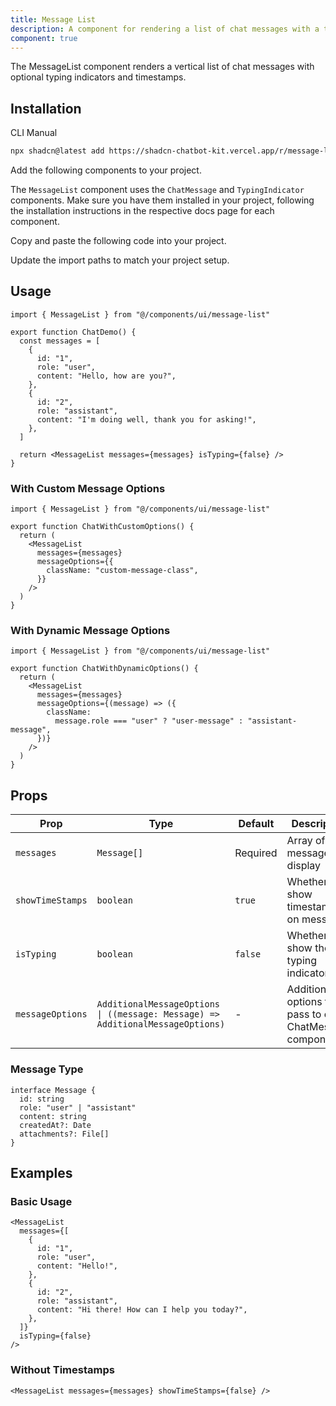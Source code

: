```yaml
---
title: Message List
description: A component for rendering a list of chat messages with a typing indicator.
component: true
---
```


<ComponentPreview
  name="message-list-demo"
  title="MessageList"
  description="A list of chat messages with typing indicator."
/>

The MessageList component renders a vertical list of chat messages with optional typing indicators and timestamps.

## Installation

<Tabs defaultValue="cli">

<TabsList>
  <TabsTrigger value="cli">CLI</TabsTrigger>
  <TabsTrigger value="manual">Manual</TabsTrigger>
</TabsList>

<TabsContent value="cli">

```bash
npx shadcn@latest add https://shadcn-chatbot-kit.vercel.app/r/message-list.json
```

</TabsContent>

<TabsContent value="manual">

<Steps>

<Step>Add the following components to your project.</Step>

The `MessageList` component uses the `ChatMessage` and `TypingIndicator` components. Make sure you have them installed in your project, following the installation instructions in the respective docs page for each component.

<Step>Copy and paste the following code into your project.</Step>

<ComponentSource name="message-list" />

<Step>Update the import paths to match your project setup.</Step>

</Steps>

</TabsContent>

</Tabs>

## Usage

```tsx
import { MessageList } from "@/components/ui/message-list"

export function ChatDemo() {
  const messages = [
    {
      id: "1",
      role: "user",
      content: "Hello, how are you?",
    },
    {
      id: "2",
      role: "assistant",
      content: "I'm doing well, thank you for asking!",
    },
  ]

  return <MessageList messages={messages} isTyping={false} />
}
```

### With Custom Message Options

```tsx
import { MessageList } from "@/components/ui/message-list"

export function ChatWithCustomOptions() {
  return (
    <MessageList
      messages={messages}
      messageOptions={{
        className: "custom-message-class",
      }}
    />
  )
}
```

### With Dynamic Message Options

```tsx
import { MessageList } from "@/components/ui/message-list"

export function ChatWithDynamicOptions() {
  return (
    <MessageList
      messages={messages}
      messageOptions={(message) => ({
        className:
          message.role === "user" ? "user-message" : "assistant-message",
      })}
    />
  )
}
```

## Props

| Prop             | Type                                                                           | Default  | Description                                              |
| ---------------- | ------------------------------------------------------------------------------ | -------- | -------------------------------------------------------- |
| `messages`       | `Message[]`                                                                    | Required | Array of messages to display                             |
| `showTimeStamps` | `boolean`                                                                      | `true`   | Whether to show timestamps on messages                   |
| `isTyping`       | `boolean`                                                                      | `false`  | Whether to show the typing indicator                     |
| `messageOptions` | `AdditionalMessageOptions \| ((message: Message) => AdditionalMessageOptions)` | -        | Additional options to pass to each ChatMessage component |

### Message Type

```tsx
interface Message {
  id: string
  role: "user" | "assistant"
  content: string
  createdAt?: Date
  attachments?: File[]
}
```

## Examples

### Basic Usage

```tsx
<MessageList
  messages={[
    {
      id: "1",
      role: "user",
      content: "Hello!",
    },
    {
      id: "2",
      role: "assistant",
      content: "Hi there! How can I help you today?",
    },
  ]}
  isTyping={false}
/>
```

### Without Timestamps

```tsx
<MessageList messages={messages} showTimeStamps={false} />
```
